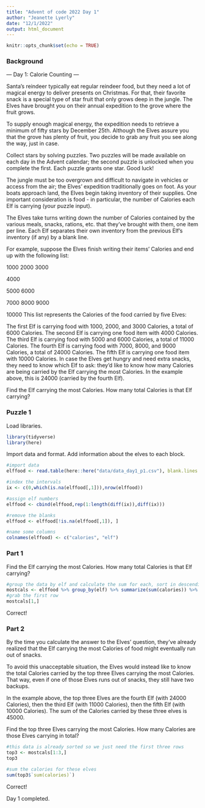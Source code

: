 ```yaml
---
title: "Advent of code 2022 Day 1"
author: "Jeanette Lyerly"
date: "12/1/2022"
output: html_document
---
```


```r
knitr::opts_chunk$set(echo = TRUE)
```

### Background

--- Day 1: Calorie Counting ---

Santa's reindeer typically eat regular reindeer food, but they need a lot of magical energy to deliver presents on Christmas. For that, their favorite snack is a special type of star fruit that only grows deep in the jungle. The Elves have brought you on their annual expedition to the grove where the fruit grows.

To supply enough magical energy, the expedition needs to retrieve a minimum of fifty stars by December 25th. Although the Elves assure you that the grove has plenty of fruit, you decide to grab any fruit you see along the way, just in case.

Collect stars by solving puzzles. Two puzzles will be made available on each day in the Advent calendar; the second puzzle is unlocked when you complete the first. Each puzzle grants one star. Good luck!

The jungle must be too overgrown and difficult to navigate in vehicles or access from the air; the Elves' expedition traditionally goes on foot. As your boats approach land, the Elves begin taking inventory of their supplies. One important consideration is food - in particular, the number of Calories each Elf is carrying (your puzzle input).

The Elves take turns writing down the number of Calories contained by the various meals, snacks, rations, etc. that they've brought with them, one item per line. Each Elf separates their own inventory from the previous Elf's inventory (if any) by a blank line.

For example, suppose the Elves finish writing their items' Calories and end up with the following list:

1000
2000
3000

4000

5000
6000

7000
8000
9000

10000
This list represents the Calories of the food carried by five Elves:

The first Elf is carrying food with 1000, 2000, and 3000 Calories, a total of 6000 Calories.
The second Elf is carrying one food item with 4000 Calories.
The third Elf is carrying food with 5000 and 6000 Calories, a total of 11000 Calories.
The fourth Elf is carrying food with 7000, 8000, and 9000 Calories, a total of 24000 Calories.
The fifth Elf is carrying one food item with 10000 Calories.
In case the Elves get hungry and need extra snacks, they need to know which Elf to ask: they'd like to know how many Calories are being carried by the Elf carrying the most Calories. In the example above, this is 24000 (carried by the fourth Elf).

Find the Elf carrying the most Calories. How many total Calories is that Elf carrying?

### Puzzle 1

Load libraries.

```r
library(tidyverse)
library(here)

```

Import data and format. Add information about the elves to each block.

```r
#import data
elffood <- read.table(here::here("data/data_day1_p1.csv"), blank.lines.skip = F, header = F)

#index the intervals
ix <- c(0,which(is.na(elffood[,1])),nrow(elffood))

#assign elf numbers
elffood <- cbind(elffood,rep(1:length(diff(ix)),diff(ix)))

#remove the blanks
elffood <- elffood[!is.na(elffood[,1]), ]

#name some columns
colnames(elffood) <- c("calories", "elf")

```

### Part 1

Find the Elf carrying the most Calories. How many total Calories is that Elf carrying?

```r
#group the data by elf and calculate the sum for each, sort in descending order
mostcals <- elffood %>% group_by(elf) %>% summarize(sum(calories)) %>% arrange(desc(`sum(calories)`))
#grab the first row
mostcals[1,]

```
Correct!

### Part 2

By the time you calculate the answer to the Elves' question, they've already realized that the Elf carrying the most Calories of food might eventually run out of snacks.

To avoid this unacceptable situation, the Elves would instead like to know the total Calories carried by the top three Elves carrying the most Calories. That way, even if one of those Elves runs out of snacks, they still have two backups.

In the example above, the top three Elves are the fourth Elf (with 24000 Calories), then the third Elf (with 11000 Calories), then the fifth Elf (with 10000 Calories). The sum of the Calories carried by these three elves is 45000.

Find the top three Elves carrying the most Calories. How many Calories are those Elves carrying in total?

```r
#this data is already sorted so we just need the first three rows
top3 <- mostcals[1:3,]
top3

#sum the calories for these elves
sum(top3$`sum(calories)`)
```

Correct!

Day 1 completed.

